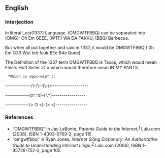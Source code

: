 ==English==

===Interjection===
{{en-intj}}

In literal Leet(1337) Language, (OMGWTFBBQ) can be separated into (OMG): Oh Em GEEE, (WTF) WA DA FAKKU, (BBQ) Barbecue.

But when all put together and said in 1337, it would be OMGWTFBBQ ( 0h Em G33 Wut teh fcuk BEe B4e Quee)

The Definition of the 1337 term OMGWTFBBQ is Tacos, which would mean Flea's Hott Sister :D = which would therefore mean IN MY PANTS.

  "Which is epic~win" :]
-------------/\-/\--(\-/)-------------------

------------(o^.^o)-(^.^)-----------------

------------(> O <)-(> <)----------------

===References===
* “OMGWTFBBQ” in Jay LaBonte, ''Parents <!-- [sic] no apostrophe --> Guide to the Internet'',<sup>[http://books.google.com/books?id=C_AF0rzXS9AC]</sup> Lulu.com (2006), ISBN 1-4303-0769-2, page 115.
* “omgwtfbbq” in Ryan Jones, ''Internet Slang Dictionary: An Authoritative Guide to Understanding Internet Lingo'',<sup>[http://books.google.com/books?id=1JmTUI-rrK4C]</sup> Lulu.com (2006), ISBN 1-85728-752-2, page 105.